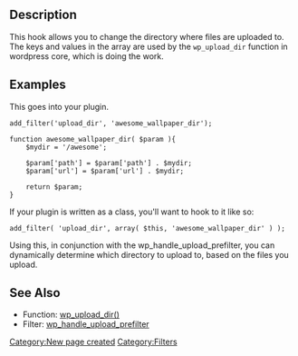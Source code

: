 {{Languages|
{{en|Plugin API/Filter Reference/upload dir}}
{{zh-cn|Plugin API/Filter Reference/upload dir}}
}}

[[Category:New page created]] 
==Description==
This hook allows you to change the directory where files are uploaded to. The keys and values in the array are used by the <tt>wp_upload_dir</tt> function in wordpress core, which is doing the work.

==Examples==
This goes into your plugin.

<pre>
add_filter('upload_dir', 'awesome_wallpaper_dir');

function awesome_wallpaper_dir( $param ){
    $mydir = '/awesome';

    $param['path'] = $param['path'] . $mydir;
    $param['url'] = $param['url'] . $mydir;

    return $param;
}
</pre>

If your plugin is written as a class, you'll want to hook to it like so:
<pre>
add_filter( 'upload_dir', array( $this, 'awesome_wallpaper_dir' ) );
</pre>


Using this, in conjunction with the wp_handle_upload_prefilter, you can dynamically determine which directory to upload to, based on the files you upload.

==See Also==
* Function: [[Function_Reference/wp_upload_dir|wp_upload_dir()]]
* Filter: [[Plugin_API/Filter_Reference/wp_handle_upload_prefilter|wp_handle_upload_prefilter]]

{{Stub}}
[[Category:Filters]]